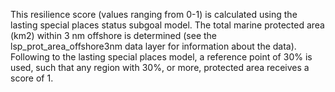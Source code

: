 This resilience score (values ranging from 0-1) is calculated using the lasting special places status subgoal model.  The total marine protected area (km2) within 3 nm offshore is determined (see the lsp_prot_area_offshore3nm data layer for information about the data). Following to the lasting special places model, a reference point of 30% is used, such that any region with 30%, or more, protected area receives a score of 1. 